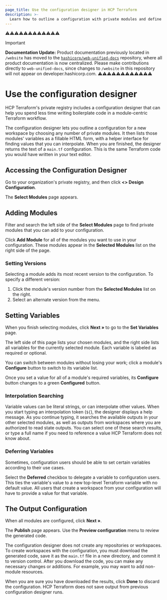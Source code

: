 ```yaml
---
page_title: Use the configuration designer in HCP Terraform
description: >-
  Learn how to outline a configuration with private modules and define variables with the HCP Terraform configuration designer.
---
```

⚠️⚠️⚠️⚠️⚠️⚠️⚠️⚠️⚠️⚠️⚠️⚠️
> [!IMPORTANT]  
> **Documentation Update:** Product documentation previously located in `/website` has moved to the [`hashicorp/web-unified-docs`](https://github.com/hashicorp/web-unified-docs) repository, where all product documentation is now centralized. Please make contributions directly to `web-unified-docs`, since changes to `/website` in this repository will not appear on developer.hashicorp.com.
⚠️⚠️⚠️⚠️⚠️⚠️⚠️⚠️⚠️⚠️⚠️⚠️

# Use the configuration designer

HCP Terraform's private registry includes a configuration designer that can help you spend less time writing boilerplate code in a module-centric Terraform workflow.

The configuration designer lets you outline a configuration for a new workspace by choosing any number of private modules. It then lists those modules' variables as a fillable HTML form, with a helper interface for finding values that you can interpolate. When you are finished, the designer returns the text of a `main.tf` configuration. This is the same Terraform code you would have written in your text editor.

## Accessing the Configuration Designer

Go to your organization's private registry, and then click **<\> Design Configuration**.

The **Select Modules** page appears.

## Adding Modules

Filter and search the left side of the **Select Modules** page to find private modules that you can add to your configuration.

Click **Add Module** for all of the modules you want to use in your configuration. These modules appear in the **Selected Modules** list on the right side of the page.

### Setting Versions

Selecting a module adds its most recent version to the configuration. To specify a different version:

1. Click the module's version number from the **Selected Modules** list on the right.
1. Select an alternate version from the menu.

## Setting Variables

When you finish selecting modules, click **Next »** to go to the **Set Variables** page.

The left side of this page lists your chosen modules, and the right side lists all variables for the currently selected module. Each variable is labeled as required or optional.

You can switch between modules without losing your work; click a module's **Configure** button to switch to its variable list.

Once you set a value for all of a module's required variables, its **Configure** button changes to a green **Configured** button.

### Interpolation Searching

Variable values can be literal strings, or can interpolate other values. When you start typing an interpolation token (`${`), the designer displays a help message. As you continue typing, it searches the available outputs in your other selected modules, as well as outputs from workspaces where you are authorized to read state outputs. You can select one of these search results, or type a full name if you need to reference a value HCP Terraform does not know about.

[permissions-citation]: #intentionally-unused---keep-for-maintainers

### Deferring Variables

Sometimes, configuration users should be able to set certain variables according to their use cases.

Select the **Deferred** checkbox to delegate a variable to configuration users. This ties the variable's value to a new top-level Terraform variable with no default value. All users that create a workspace from your configuration will have to provide a value for that variable.

## The Output Configuration

When all modules are configured, click **Next »**.

The **Publish** page appears. Use the **Preview configuration** menu to review the generated code.

The configuration designer does not create any repositories or workspaces. To create workspaces with the configuration, you must download the generated code, save it as the `main.tf` file in a new directory, and commit it to version control. After you download the code, you can make any necessary changes or additions. For example, you may want to add non-module resources.

When you are sure you have downloaded the results, click **Done** to discard the configuration. HCP Terraform does not save output from previous configuration designer runs.

